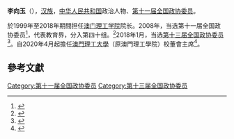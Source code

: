'''李向玉'''（{{bd|1953年||}}），[[汉族|汉族]]，[[中华人民共和国|中华人民共和国]]政治人物、[[第十一届全国政协委员|第十一届全国政协委员]]。

於1999年至2018年期間担任[[澳門理工學院|澳门理工学院]]院长。2008年，当选第十一届全国政协委员<ref>{{cite news|title=第十一届全国政协委员名单|url=http://www.indaa.com.cn/zt/2009qglh/zxzs/200903/t20090303_127573.html|accessdate=2013-04-09|newspaper=新华社北京1月25日电 中国人民政治协商会议第十一届全国委员会委员名单(共2237人，2008年1月25日政协第十届全国委员会常务委员会第二十次会议通过)|date=2008年1月25日|deadurl=yes|archiveurl=https://web.archive.org/web/20130928014403/http://www.indaa.com.cn/zt/2009qglh/zxzs/200903/t20090303_127573.html|archivedate=2013年9月28日|df=}}</ref>，代表教育界，分入第四十组。<ref>{{cite news|title=全国政协信息-李向玉|url=http://www.cppcc.gov.cn/CMS/wylibary/showJcwyxtInfoWylibary.action?tabJcwyxt.guid=11W0014030&wytype=wjwy|accessdate=2013-04-11|newspaper=全国政协委员会|archive-date=2018-01-27|archive-url=https://web.archive.org/web/20180127085634/http://www.cppcc.gov.cn/CMS/wylibary/showJcwyxtInfoWylibary.action?tabJcwyxt.guid=11W0014030&wytype=wjwy|dead-url=no}}</ref>2018年1月，当选[[中国人民政治协商会议第十三届全国委员会委员名单|第十三届全国政协委员]]<ref>{{Cite web|url=http://sports.163.com/18/0126/06/D92BRKK400051C89.html|title=中国人民政治协商会议第十三届全国委员会委员名单|accessdate=2018-01-26|last=|work=网易|archive-url=https://web.archive.org/web/20180127143232/http://sports.163.com/18/0126/06/D92BRKK400051C89.html|archive-date=2018-01-27|dead-url=yes}}</ref>。自2020年4月起擔任[[澳門理工大學|澳門理工大學]]（原澳門理工學院）校董會主席<ref>{{Cite web|title=第76/2020號行政長官批示|url=https://bo.io.gov.mo/bo/ii/2020/13/despce_cn.asp|accessdate=2020-06-04|author=|date=|format=|work=bo.io.gov.mo|publisher=|language=|archive-date=2020-03-26|archive-url=https://web.archive.org/web/20200326042858/https://bo.io.gov.mo/bo/ii/2020/13/despce_cn.asp|dead-url=no}}</ref>。

==參考文獻==
{{reflist}}

[[Category:第十一届全国政协委员|Category:第十一届全国政协委员]]
[[Category:第十三届全国政协委员|Category:第十三届全国政协委员]]


{{中国政治人物小作品}}
